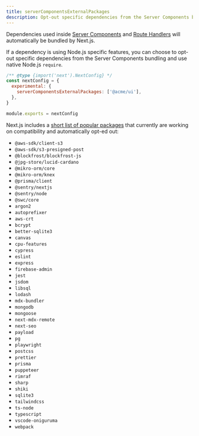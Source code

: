 ```yaml
---
title: serverComponentsExternalPackages
description: Opt-out specific dependencies from the Server Components bundling and use native Node.js `require`.
---
```


Dependencies used inside [Server Components](/docs/app/building-your-application/rendering/server-components) and [Route Handlers](/docs/app/building-your-application/routing/route-handlers) will automatically be bundled by Next.js.

If a dependency is using Node.js specific features, you can choose to opt-out specific dependencies from the Server Components bundling and use native Node.js `require`.

```js filename="next.config.js"
/** @type {import('next').NextConfig} */
const nextConfig = {
  experimental: {
    serverComponentsExternalPackages: ['@acme/ui'],
  },
}

module.exports = nextConfig
```

Next.js includes a [short list of popular packages](https://github.com/vercel/next.js/blob/canary/packages/next/src/lib/server-external-packages.json) that currently are working on compatibility and automatically opt-ed out:

- `@aws-sdk/client-s3`
- `@aws-sdk/s3-presigned-post`
- `@blockfrost/blockfrost-js`
- `@jpg-store/lucid-cardano`
- `@mikro-orm/core`
- `@mikro-orm/knex`
- `@prisma/client`
- `@sentry/nextjs`
- `@sentry/node`
- `@swc/core`
- `argon2`
- `autoprefixer`
- `aws-crt`
- `bcrypt`
- `better-sqlite3`
- `canvas`
- `cpu-features`
- `cypress`
- `eslint`
- `express`
- `firebase-admin`
- `jest`
- `jsdom`
- `libsql`
- `lodash`
- `mdx-bundler`
- `mongodb`
- `mongoose`
- `next-mdx-remote`
- `next-seo`
- `payload`
- `pg`
- `playwright`
- `postcss`
- `prettier`
- `prisma`
- `puppeteer`
- `rimraf`
- `sharp`
- `shiki`
- `sqlite3`
- `tailwindcss`
- `ts-node`
- `typescript`
- `vscode-oniguruma`
- `webpack`

